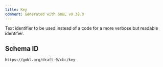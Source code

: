 ```yaml
---
title: Key
comment: Generated with GOBL v0.38.0
---
```


Text identifier to be used instead of a code for a more verbose but readable identifier.

## Schema ID

`https://gobl.org/draft-0/cbc/key`

